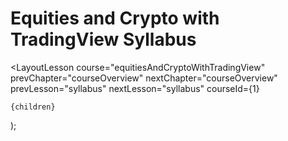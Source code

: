 
# Equities and Crypto with TradingView Syllabus

  <LayoutLesson
    course="equitiesAndCryptoWithTradingView"
    prevChapter="courseOverview"
    nextChapter="courseOverview"
    prevLesson="syllabus"
    nextLesson="syllabus"
    courseId={1}
  >
    {children}
  </LayoutLesson>
);
